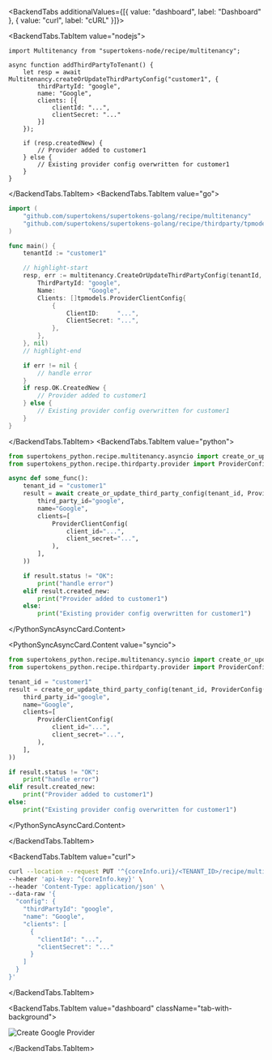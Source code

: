 
<BackendTabs additionalValues={[{ value: "dashboard", label: "Dashboard" }, { value: "curl", label: "cURL" }]}>

<BackendTabs.TabItem value="nodejs">

```tsx
import Multitenancy from "supertokens-node/recipe/multitenancy";

async function addThirdPartyToTenant() {
    let resp = await Multitenancy.createOrUpdateThirdPartyConfig("customer1", {
        thirdPartyId: "google",
        name: "Google",
        clients: [{
            clientId: "...",
            clientSecret: "..."
        }]
    });

    if (resp.createdNew) {
        // Provider added to customer1
    } else {
        // Existing provider config overwritten for customer1
    }
}
```

</BackendTabs.TabItem>
<BackendTabs.TabItem value="go">

```go
import (
	"github.com/supertokens/supertokens-golang/recipe/multitenancy"
	"github.com/supertokens/supertokens-golang/recipe/thirdparty/tpmodels"
)

func main() {
	tenantId := "customer1"

	// highlight-start
	resp, err := multitenancy.CreateOrUpdateThirdPartyConfig(tenantId, tpmodels.ProviderConfig{
		ThirdPartyId: "google",
		Name:         "Google",
		Clients: []tpmodels.ProviderClientConfig{
			{
				ClientID:     "...",
				ClientSecret: "...",
			},
		},
	}, nil)
	// highlight-end

	if err != nil {
		// handle error
	}
	if resp.OK.CreatedNew {
		// Provider added to customer1
	} else {
		// Existing provider config overwritten for customer1
	}
}
```

</BackendTabs.TabItem>
<BackendTabs.TabItem value="python">

<PythonSyncAsyncCard>
<PythonSyncAsyncCard.Content value="asyncio">

```python
from supertokens_python.recipe.multitenancy.asyncio import create_or_update_third_party_config
from supertokens_python.recipe.thirdparty.provider import ProviderConfig, ProviderClientConfig

async def some_func():
    tenant_id = "customer1"
    result = await create_or_update_third_party_config(tenant_id, ProviderConfig(
        third_party_id="google",
        name="Google",
        clients=[
            ProviderClientConfig(
                client_id="...",
                client_secret="...",
            ),
        ],
    ))

    if result.status != "OK":
        print("handle error")
    elif result.created_new:
        print("Provider added to customer1")
    else:
        print("Existing provider config overwritten for customer1")
```

</PythonSyncAsyncCard.Content>

<PythonSyncAsyncCard.Content value="syncio">

```python
from supertokens_python.recipe.multitenancy.syncio import create_or_update_third_party_config
from supertokens_python.recipe.thirdparty.provider import ProviderConfig, ProviderClientConfig

tenant_id = "customer1"
result = create_or_update_third_party_config(tenant_id, ProviderConfig(
    third_party_id="google",
    name="Google",
    clients=[
        ProviderClientConfig(
            client_id="...",
            client_secret="...",
        ),
    ],
))

if result.status != "OK":
    print("handle error")
elif result.created_new:
    print("Provider added to customer1")
else:
    print("Existing provider config overwritten for customer1")
```

</PythonSyncAsyncCard.Content>
</PythonSyncAsyncCard>

</BackendTabs.TabItem>

<BackendTabs.TabItem value="curl">

```bash
curl --location --request PUT '^{coreInfo.uri}/<TENANT_ID>/recipe/multitenancy/config/thirdparty' \
--header 'api-key: ^{coreInfo.key}' \
--header 'Content-Type: application/json' \
--data-raw '{
  "config": {
    "thirdPartyId": "google",
    "name": "Google",
    "clients": [
      {
        "clientId": "...",
        "clientSecret": "..."
      }
    ]
  }
}'
```

</BackendTabs.TabItem>

<BackendTabs.TabItem value="dashboard" className="tab-with-background">

<img src="/img/dashboard/tenant-management/create-provider/create-google.gif" alt="Create Google Provider"/>

</BackendTabs.TabItem>

</BackendTabs>
